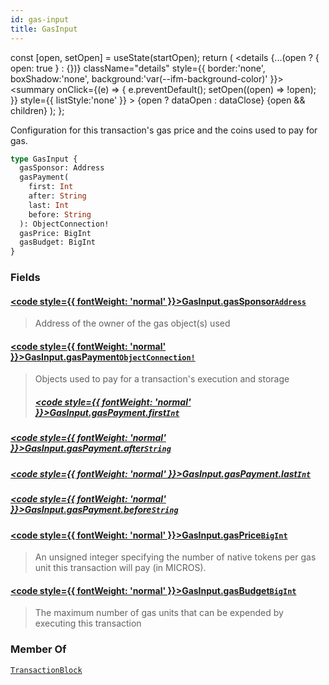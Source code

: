 ```yaml
---
id: gas-input
title: GasInput
---
```









  const [open, setOpen] = useState(startOpen);
  return (
    <details {...(open ? { open: true } : {})} className="details" style={{ border:'none', boxShadow:'none', background:'var(--ifm-background-color)' }}>
      <summary
        onClick={(e) => {
          e.preventDefault();
          setOpen((open) => !open);
        }}
        style={{ listStyle:'none' }}
      >
      {open ? dataOpen : dataClose}
      </summary>
      {open && children}
    </details>
  );
};








Configuration for this transaction's gas price and the coins used to pay for
gas.


```graphql
type GasInput {
  gasSponsor: Address
  gasPayment(
    first: Int
    after: String
    last: Int
    before: String
  ): ObjectConnection!
  gasPrice: BigInt
  gasBudget: BigInt
}
```




### Fields

#### [<code style={{ fontWeight: 'normal' }}>GasInput.<b>gasSponsor</b></code>](#)<Bullet />[`Address`](/references/iota-api/iota-graphql/reference/types/objects/address) <Badge class="badge badge--secondary" text="object"/> 
> 
> 
> Address of the owner of the gas object(s) used
> 

#### [<code style={{ fontWeight: 'normal' }}>GasInput.<b>gasPayment</b></code>](#)<Bullet />[`ObjectConnection!`](/references/iota-api/iota-graphql/reference/types/objects/object-connection) <Badge class="badge badge--secondary" text="non-null"/> <Badge class="badge badge--secondary" text="object"/> 
> 
> 
> Objects used to pay for a transaction's execution and storage
> ##### [<code style={{ fontWeight: 'normal' }}>GasInput.gasPayment.<b>first</b></code>](#)<Bullet />[`Int`](/references/iota-api/iota-graphql/reference/types/scalars/int) <Badge class="badge badge--secondary" text="scalar"/> 
> 
> 
> 
> 

##### [<code style={{ fontWeight: 'normal' }}>GasInput.gasPayment.<b>after</b></code>](#)<Bullet />[`String`](/references/iota-api/iota-graphql/reference/types/scalars/string) <Badge class="badge badge--secondary" text="scalar"/> 
> 
> 
> 
> 

##### [<code style={{ fontWeight: 'normal' }}>GasInput.gasPayment.<b>last</b></code>](#)<Bullet />[`Int`](/references/iota-api/iota-graphql/reference/types/scalars/int) <Badge class="badge badge--secondary" text="scalar"/> 
> 
> 
> 
> 

##### [<code style={{ fontWeight: 'normal' }}>GasInput.gasPayment.<b>before</b></code>](#)<Bullet />[`String`](/references/iota-api/iota-graphql/reference/types/scalars/string) <Badge class="badge badge--secondary" text="scalar"/> 
> 
> 
> 
> 

#### [<code style={{ fontWeight: 'normal' }}>GasInput.<b>gasPrice</b></code>](#)<Bullet />[`BigInt`](/references/iota-api/iota-graphql/reference/types/scalars/big-int) <Badge class="badge badge--secondary" text="scalar"/> 
> 
> 
> An unsigned integer specifying the number of native tokens per gas unit
> this transaction will pay (in MICROS).
> 

#### [<code style={{ fontWeight: 'normal' }}>GasInput.<b>gasBudget</b></code>](#)<Bullet />[`BigInt`](/references/iota-api/iota-graphql/reference/types/scalars/big-int) <Badge class="badge badge--secondary" text="scalar"/> 
> 
> 
> The maximum number of gas units that can be expended by executing this
> transaction
> 





### Member Of

[`TransactionBlock`](/references/iota-api/iota-graphql/reference/types/objects/transaction-block)  <Badge class="badge badge--secondary" text="object"/>

